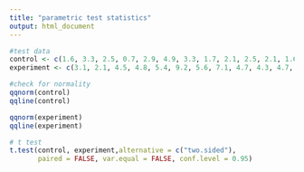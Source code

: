 ---
title: "parametric test statistics"
output: html_document
---


```{r}
#test data
control <- c(1.6, 3.3, 2.5, 0.7, 2.9, 4.9, 3.3, 1.7, 2.1, 2.5, 2.1, 1.6, 2.6, 7.2, 6.6)
experiment <- c(3.1, 2.1, 4.5, 4.8, 5.4, 9.2, 5.6, 7.1, 4.7, 4.3, 4.7, 5.7, 6.7, 10.1,5.4)

```

```{r}
#check for normality
qqnorm(control)
qqline(control)

qqnorm(experiment)
qqline(experiment)

```

```{r}
# t test
t.test(control, experiment,alternative = c("two.sided"),
       paired = FALSE, var.equal = FALSE, conf.level = 0.95)

```

